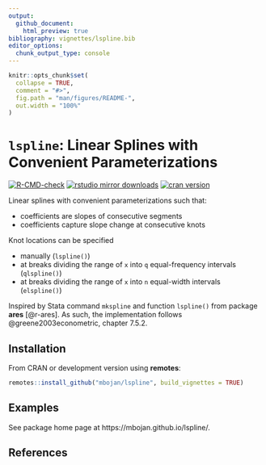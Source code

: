 ```yaml
---
output: 
  github_document:
    html_preview: true
bibliography: vignettes/lspline.bib
editor_options:
  chunk_output_type: console
---
```


<!-- README.md is generated from README.Rmd. Please edit that file -->

```r
knitr::opts_chunk$set(
  collapse = TRUE,
  comment = "#>",
  fig.path = "man/figures/README-",
  out.width = "100%"
)
```

# `lspline`: Linear Splines with Convenient Parameterizations

<!-- badges: start -->
[![R-CMD-check](https://github.com/mbojan/lspline/actions/workflows/R-CMD-check.yaml/badge.svg)](https://github.com/mbojan/lspline/actions/workflows/R-CMD-check.yaml)
[![rstudio mirror downloads](http://cranlogs.r-pkg.org/badges/lspline?color=2ED968)](http://cranlogs.r-pkg.org/)
[![cran version](http://www.r-pkg.org/badges/version/lspline)](https://cran.r-project.org/package=lspline)
<!-- badges: end -->


Linear splines with convenient parameterizations such that:

- coefficients are slopes of consecutive segments
- coefficients capture slope change at consecutive knots

Knot locations can be specified

- manually (`lspline()`)
- at breaks dividing the range of `x` into `q` equal-frequency intervals (`qlspline()`)
- at breaks dividing the range of `x` into `n` equal-width intervals (`elspline()`)

Inspired by Stata command `mkspline` and function `lspline()` from package **ares** [@r-ares]. As such, the implementation follows @greene2003econometric, chapter 7.5.2.



## Installation

From CRAN or development version using **remotes**:

```r
remotes::install_github("mbojan/lspline", build_vignettes = TRUE)
```

## Examples

See package home page at https://mbojan.github.io/lspline/.

## References
